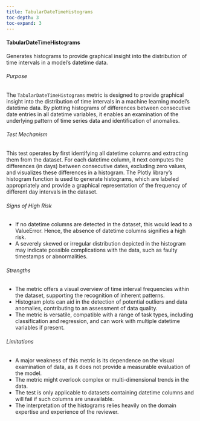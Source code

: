 ```yaml
---
title: TabularDateTimeHistograms
toc-depth: 3
toc-expand: 3
---
```







 
#### TabularDateTimeHistograms

Generates histograms to provide graphical insight into the distribution of time intervals in a model's datetime
data.

###### Purpose

The `TabularDateTimeHistograms` metric is designed to provide graphical insight into the distribution of time
intervals in a machine learning model's datetime data. By plotting histograms of differences between consecutive
date entries in all datetime variables, it enables an examination of the underlying pattern of time series data and
identification of anomalies.

###### Test Mechanism

This test operates by first identifying all datetime columns and extracting them from the dataset. For each
datetime column, it next computes the differences (in days) between consecutive dates, excluding zero values, and
visualizes these differences in a histogram. The Plotly library's histogram function is used to generate
histograms, which are labeled appropriately and provide a graphical representation of the frequency of different
day intervals in the dataset.

###### Signs of High Risk

- If no datetime columns are detected in the dataset, this would lead to a ValueError. Hence, the absence of
datetime columns signifies a high risk.
- A severely skewed or irregular distribution depicted in the histogram may indicate possible complications with
the data, such as faulty timestamps or abnormalities.

###### Strengths

- The metric offers a visual overview of time interval frequencies within the dataset, supporting the recognition
of inherent patterns.
- Histogram plots can aid in the detection of potential outliers and data anomalies, contributing to an assessment
of data quality.
- The metric is versatile, compatible with a range of task types, including classification and regression, and can
work with multiple datetime variables if present.

###### Limitations

- A major weakness of this metric is its dependence on the visual examination of data, as it does not provide a
measurable evaluation of the model.
- The metric might overlook complex or multi-dimensional trends in the data.
- The test is only applicable to datasets containing datetime columns and will fail if such columns are unavailable.
- The interpretation of the histograms relies heavily on the domain expertise and experience of the reviewer.




 